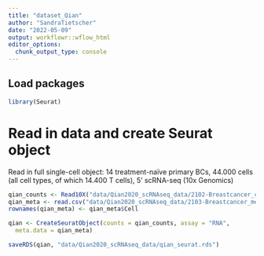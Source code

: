 ```yaml
---
title: "dataset_Qian"
author: "SandraTietscher"
date: "2022-05-09"
output: workflowr::wflow_html
editor_options:
  chunk_output_type: console
---
```


## Load packages

```r
library(Seurat)
```

# Read in data and create Seurat object

Read in full single-cell object: 14 treatment-naïve primary BCs, 44.000 cells (all cell types, of which 14.400 T cells), 5’ scRNA-seq (10x Genomics)

```r

qian_counts <- Read10X("data/Qian2020_scRNAseq_data/2102-Breastcancer_counts.tar/2102-Breastcancer_counts/export/BC_counts")
qian_meta <- read.csv("data/Qian2020_scRNAseq_data/2103-Breastcancer_metadata.csv/2103-Breastcancer_metadata.csv")
rownames(qian_meta) <- qian_meta$Cell

qian <- CreateSeuratObject(counts = qian_counts, assay = "RNA",
  meta.data = qian_meta)

saveRDS(qian, "data/Qian2020_scRNAseq_data/qian_seurat.rds")

```

